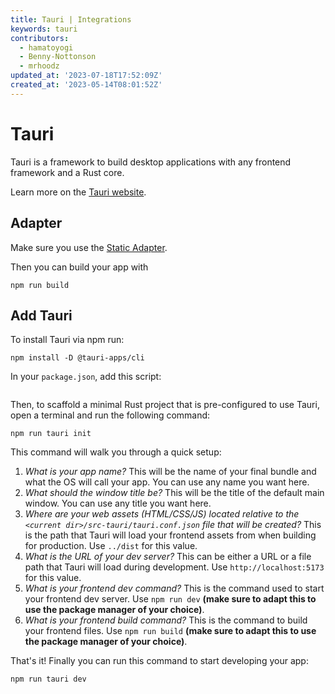 ```yaml
---
title: Tauri | Integrations
keywords: tauri
contributors:
  - hamatoyogi
  - Benny-Nottonson
  - mrhoodz
updated_at: '2023-07-18T17:52:09Z'
created_at: '2023-05-14T08:01:52Z'
---
```


# Tauri

Tauri is a framework to build desktop applications with any frontend framework and a Rust core.

Learn more on the [Tauri website](https://tauri.app/v1/guides/getting-started/setup/qwik/).

## Adapter
Make sure you use the [Static Adapter](https://qwik.dev/docs/deployments/static/).

Then you can build your app with 

```shell
npm run build
```

## Add Tauri

To install Tauri via npm run:

```shell
npm install -D @tauri-apps/cli
```

In your `package.json`, add this script:

```json title="package.json"
```

Then, to scaffold a minimal Rust project that is pre-configured to use Tauri, open a terminal and run the following command:
```shell
npm run tauri init
```
This command will walk you through a quick setup:
1. *What is your app name?*
This will be the name of your final bundle and what the OS will call your app. You can use any name you want here.
1. *What should the window title be?*
This will be the title of the default main window. You can use any title you want here.
3. *Where are your web assets (HTML/CSS/JS) located relative to the `<current dir>/src-tauri/tauri.conf.json` file that will be created?*
This is the path that Tauri will load your frontend assets from when building for production.
Use `../dist` for this value.
4. *What is the URL of your dev server?*
This can be either a URL or a file path that Tauri will load during development.
Use `http://localhost:5173` for this value.
5. *What is your frontend dev command?*
This is the command used to start your frontend dev server.
Use `npm run dev` **(make sure to adapt this to use the package manager of your choice)**.
6. *What is your frontend build command?*
This is the command to build your frontend files.
Use `npm run build` **(make sure to adapt this to use the package manager of your choice)**.

That's it! Finally you can run this command to start developing your app:
```shell
npm run tauri dev
```
